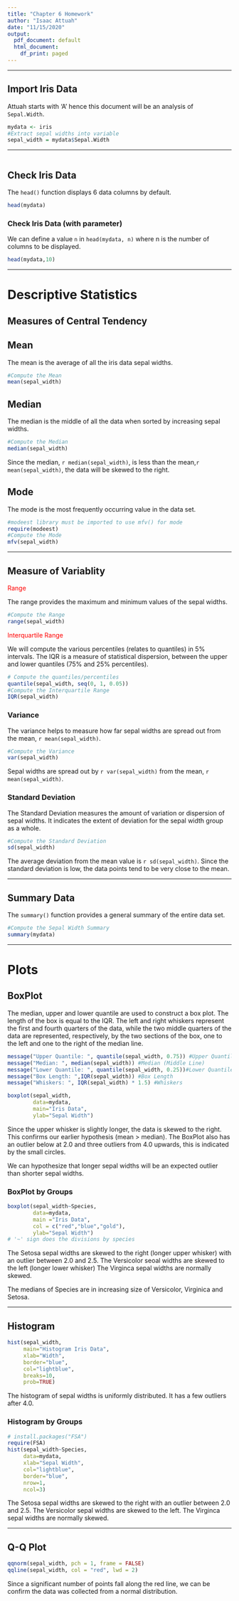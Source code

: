 ---
title: "Chapter 6 Homework"
author: "Isaac Attuah"
date: "11/15/2020"
output:
  pdf_document: default
  html_document:
    df_print: paged
---
***
## Import Iris Data

Attuah starts with 'A' hence this document will be an analysis of `Sepal.Width`.
```{r}
mydata <- iris
#Extract sepal widths into variable
sepal_width = mydata$Sepal.Width
```
***
```{r}

```
## Check Iris Data

The `head()` function displays 6 data columns by default.
```{r}
head(mydata)
```

### Check Iris Data (with parameter)
We can define a value `n` in `head(mydata, n)` where n is the number of columns to be displayed.
```{r}
head(mydata,10)
```
***
# Descriptive Statistics
## Measures of Central Tendency

## Mean
The mean is the average of all the iris data sepal widths.
```{r}
#Compute the Mean
mean(sepal_width)
```

## Median
The median is the middle of all the data when sorted by increasing sepal widths.
```{r}
#Compute the Median
median(sepal_width)
```

Since the median, `r median(sepal_width)`, is less than the mean,`r mean(sepal_width)`, the data will be skewed to the right. 

## Mode
The mode is the most frequently occurring value in the data set.
```{r}
#modeest library must be imported to use mfv() for mode
require(modeest)
#Compute the Mode
mfv(sepal_width)
```

***

## Measure of Variablity
<p style="color:red">Range</p>
The range provides the maximum and minimum values of the sepal widths.
```{r}
#Compute the Range
range(sepal_width)
```
<p style="color:red">Interquartile Range</p>
We will compute the various percentiles (relates to quantiles) in 5% intervals.
The IQR is a measure of statistical dispersion, between the upper and lower quantiles (75% and 25% percentiles).
```{r}
# Compute the quantiles/percentiles
quantile(sepal_width, seq(0, 1, 0.05))
#Compute the Interquartile Range
IQR(sepal_width)
```
### Variance
The variance helps to measure how far sepal widths are spread out from the mean, `r mean(sepal_width)`.
```{r}
#Compute the Variance
var(sepal_width)
```
Sepal widths are spread out by `r var(sepal_width)` from the mean, `r mean(sepal_width)`.

### Standard Deviation
The Standard Deviation measures the amount of variation or dispersion of sepal widths. It indicates the extent of deviation for the sepal width group as a whole.
```{r}
#Compute the Standard Deviation
sd(sepal_width)
```
The average deviation from the mean value is `r sd(sepal_width)`.
Since the standard deviation is low, the data points tend to be very close to the mean. 

***
## Summary Data
The `summary()` function provides a general summary of the entire data set.
```{r}
#Compute the Sepal Width Summary
summary(mydata)
```
***
# Plots
## BoxPlot 
The median, upper and lower quantile are used to construct a box plot.
The length of the box is equal to the IQR.
The left and right whiskers represent the first and fourth quarters of the data, while the two middle quarters of the data are represented, respectively, by the two sections of the box, one to the left and one to the right of the median line.
```{r}
message("Upper Quantile: ", quantile(sepal_width, 0.75)) #Upper Quantile (75) (Upper line) 
message("Median: ", median(sepal_width)) #Median (Middle Line)
message("Lower Quantile: ", quantile(sepal_width, 0.25))#Lower Quantile (25) (Lower line)
message("Box Length: ",IQR(sepal_width)) #Box Length
message("Whiskers: ", IQR(sepal_width) * 1.5) #Whiskers
```

```{r}
boxplot(sepal_width,
        data=mydata, 
        main="Iris Data",
        ylab="Sepal Width")
```
Since the upper whisker is slightly longer, the data is skewed to the right. This confirms our earlier hypothesis (mean > median).
The BoxPlot also has an outlier below at 2.0 and three outliers from 4.0 upwards, this is indicated by the small circles. 

We can hypothesize that longer sepal widths will be an expected outlier than shorter sepal widths.

### BoxPlot by Groups
```{r}
boxplot(sepal_width~Species,
        data=mydata,
        main ="Iris Data",
        col = c("red","blue","gold"),
        ylab="Sepal Width")
# '~' sign does the divisions by species
```
The Setosa sepal widths are skewed to the right (longer upper whisker) with an outlier between 2.0 and 2.5.
The Versicolor seoal widths are skewed to the left (longer lower whisker)
The Virginca sepal widths are normally skewed.

The medians of Species are in increasing size of Versicolor, Virginica and Setosa.

***
## Histogram
```{r}
hist(sepal_width, 
     main="Histogram Iris Data", 
     xlab="Width", 
     border="blue", 
     col="lightblue",
     breaks=10,
     prob=TRUE)
```
The histogram of sepal widths is uniformly distributed.
It has a few outliers after 4.0.

### Histogram by Groups
```{r}
# install.packages("FSA")
require(FSA)
hist(sepal_width~Species,
     data=mydata,
     xlab="Sepal Width",
     col="lightblue",
     border="blue",
     nrow=1,
     ncol=3)
```
The Setosa sepal widths are skewed to the right with an outlier between 2.0 and 2.5.
The Versicolor sepal widths are skewed to the left.
The Virginca sepal widths are normally skewed.

***

## Q-Q Plot
```{r}
qqnorm(sepal_width, pch = 1, frame = FALSE)
qqline(sepal_width, col = "red", lwd = 2)
```
Since a significant number of points fall along the red line, we can be confirm the data was collected from a normal distribution.